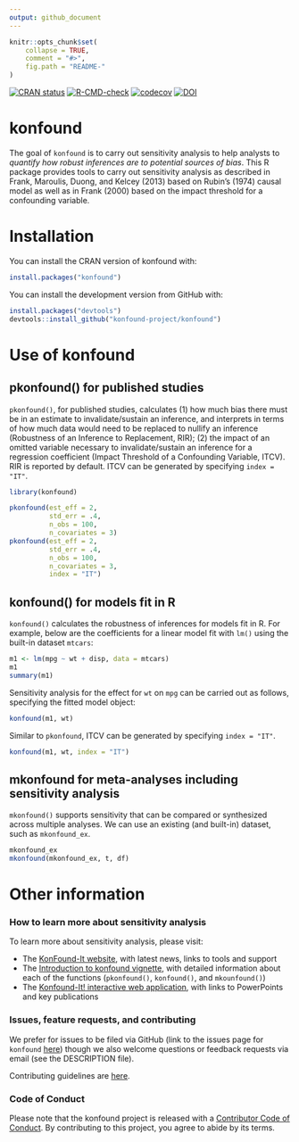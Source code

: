 ```yaml
---
output: github_document
---
```


<!-- README.md is generated from README.Rmd. Please edit that file -->

```r
knitr::opts_chunk$set(
    collapse = TRUE,
    comment = "#>",
    fig.path = "README-"
)
```

<!-- badges: start -->
[![CRAN status](https://www.r-pkg.org/badges/version/konfound)](https://cran.r-project.org/package=konfound)
[![R-CMD-check](https://github.com/konfound-project/konfound/actions/workflows/R-CMD-check.yaml/badge.svg)](https://github.com/konfound-project/konfound/actions/workflows/R-CMD-check.yaml)
[![codecov](https://codecov.io/gh/konfound-project/konfound/graph/badge.svg?token=ARijYlxn7O)](https://app.codecov.io/gh/konfound-project/konfound)
[![DOI](https://joss.theoj.org/papers/10.21105/joss.05779/status.svg)](https://doi.org/10.21105/joss.05779)
<!-- badges: end -->

# konfound

The goal of `konfound` is to carry out sensitivity analysis to help analysts to *quantify how robust inferences are to potential sources of bias*. This R package provides tools to carry out sensitivity analysis as described in Frank, Maroulis, Duong, and Kelcey (2013) based on Rubin’s (1974) causal model as well as in Frank (2000) based on the impact threshold for a confounding variable.

# Installation

You can install the CRAN version of konfound with:

```r
install.packages("konfound")
```

You can install the development version from GitHub with:

```r
install.packages("devtools")
devtools::install_github("konfound-project/konfound")
```

# Use of konfound

## pkonfound() for published studies

`pkonfound()`, for published studies, calculates (1) how much bias there must be in an estimate to invalidate/sustain an inference, and interprets in terms of how much data would need to be replaced to nullify an inference (Robustness of an Inference to Replacement, RIR); (2) the impact of an omitted variable necessary to invalidate/sustain an inference for a regression coefficient (Impact Threshold of a Confounding Variable, ITCV). RIR is reported by default. ITCV can be generated by specifying `index = "IT"`.

```r
library(konfound)
```

```r
pkonfound(est_eff = 2, 
          std_err = .4, 
          n_obs = 100, 
          n_covariates = 3)
pkonfound(est_eff = 2, 
          std_err = .4, 
          n_obs = 100, 
          n_covariates = 3, 
          index = "IT")
```

## konfound() for models fit in R

`konfound()` calculates the robustness of inferences for models fit in R. For example, below are the coefficients for a linear model fit with `lm()` using the built-in dataset `mtcars`:

```r
m1 <- lm(mpg ~ wt + disp, data = mtcars)
m1
summary(m1)
```

Sensitivity analysis for the effect for `wt` on `mpg` can be carried out as follows, specifying the fitted model object:

```r
konfound(m1, wt)
```

Similar to `pkonfound`, ITCV can be generated by specifying `index = "IT"`.
```r
konfound(m1, wt, index = "IT")
```

## mkonfound for meta-analyses including sensitivity analysis

`mkonfound()` supports sensitivity that can be compared or synthesized across multiple analyses. We can use an existing (and built-in) dataset, such as `mkonfound_ex`.

```r
mkonfound_ex
mkonfound(mkonfound_ex, t, df)
```

# Other information

### How to learn more about sensitivity analysis

To learn more about sensitivity analysis, please visit:

* The [KonFound-It website](https://konfound-it.org/), with latest news, links to tools and support
* The [Introduction to konfound vignette](https://konfound-it.org/konfound/articles/introduction-to-konfound.html), with detailed information about each of the functions (`pkonfound()`, `konfound()`, and `mkounfound()`)
* The [Konfound-It! interactive web application](https://konfound-project.shinyapps.io/konfound-it/), with links to PowerPoints and key publications

### Issues, feature requests, and contributing

We prefer for issues to be filed via GitHub (link to the issues page for `konfound` [here](https://github.com/konfound-project/konfound/issues)) though we also welcome questions or feedback requests via email (see the DESCRIPTION file). 

Contributing guidelines are [here](https://github.com/konfound-project/konfound/blob/master/.github/CONTRIBUTING.md).

### Code of Conduct

Please note that the konfound project is released with a [Contributor Code of Conduct](https://contributor-covenant.org/version/2/1/CODE_OF_CONDUCT.html). By contributing to this project, you agree to abide by its terms.

